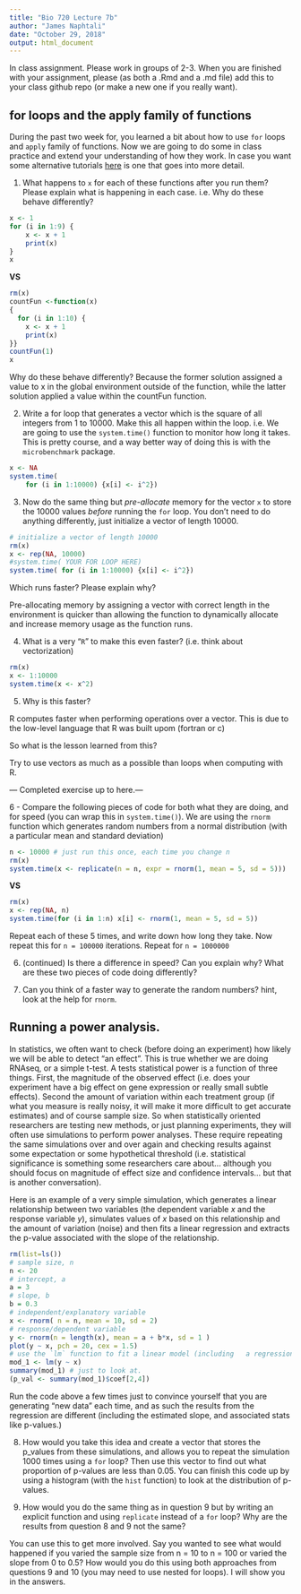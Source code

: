 ---
title: "Bio 720 Lecture 7b"
author: "James Naphtali"
date: "October 29, 2018"
output: html_document
---

In class assignment. Please work in groups of 2-3. When you are finished with your assignment, please (as both a .Rmd and a .md file) add this to your class github repo (or make a new one if you really want).

## for loops and the apply family of functions
During the past two week for, you learned a bit about how to use `for` loops and `apply` family of functions. Now we are going to do some in class practice and extend your understanding of how they work. In case you want some alternative tutorials [here](https://www.datacamp.com/community/tutorials/tutorial-on-loops-in-r#gs.FgFVHlY) is one that goes into more detail.

1. What happens to `x` for each of these functions after you run them? Please explain what is happening in each case. i.e. Why do these behave differently?

```{r}
x <- 1
for (i in 1:9) {
    x <- x + 1
    print(x)
}
x
```

**VS**

```{r, error=TRUE}
rm(x)
countFun <-function(x)
{
  for (i in 1:10) {
    x <- x + 1
    print(x)
}}
countFun(1)
x
```

Why do these behave differently?
Because the former solution assigned a value to x in the global environment outside of the function, while the latter solution applied a value within the countFun function. 


2. Write a for loop that generates a vector which is the square of all integers from 1 to 10000. Make this all happen within the loop. i.e. We are going to use the `system.time()` function to monitor how long it takes. This is pretty course, and a way better way of doing this is with the `microbenchmark` package.


```{r}
x <- NA
system.time( 
    for (i in 1:10000) {x[i] <- i^2})
```

3.  Now do the same thing but *pre-allocate* memory for the vector `x` to store the 10000 values *before* running the `for` loop. You don't need to do anything differently, just initialize a vector of length 10000.

```{r}
# initialize a vector of length 10000
rm(x)
x <- rep(NA, 10000)
#system.time( YOUR FOR LOOP HERE)
system.time( for (i in 1:10000) {x[i] <- i^2})
```

Which runs faster? Please explain why?

Pre-allocating memory by assigning a vector with correct length in the environment is quicker than allowing the function to dynamically allocate and increase memory usage as the function runs. 

4. What is a very "`R`" to make this even faster? (i.e. think about vectorization)

```{r}
rm(x)
x <- 1:10000
system.time(x <- x^2)
```

5. Why is this faster?

R computes faster when performing operations over a vector. This is due to the low-level language that R was built upom (fortran or c)

So what is the lesson learned from this?

Try to use vectors as much as a possible than loops when computing with R. 

--- Completed exercise up to here.---

6 - Compare the following pieces of code for both what they are doing, and for speed (you can wrap this in `system.time()`). We are using the `rnorm` function which generates random numbers from a normal distribution (with a particular mean and standard deviation)

```{r}
n <- 10000 # just run this once, each time you change n
rm(x)
system.time(x <- replicate(n = n, expr = rnorm(1, mean = 5, sd = 5)))
```

**VS**

```{r}
rm(x)
x <- rep(NA, n)
system.time(for (i in 1:n) x[i] <- rnorm(1, mean = 5, sd = 5))
```

Repeat each of these 5 times, and write down how long they take. Now repeat this for `n = 100000` iterations. Repeat for `n = 1000000`

6. (continued) Is there a difference in speed? Can you explain why? What are these two pieces of code doing differently?


7. Can you think of a faster way to generate the random numbers? hint, look at the help for `rnorm`.

## Running a power analysis.

In statistics, we often want to check (before doing an experiment) how likely we will be able to detect "an effect". This is true whether we are doing RNAseq, or a simple t-test. A tests statistical power is a function of three things. First, the magnitude of the observed effect (i.e. does your experiment have a big effect on gene expression or really small subtle effects). Second the amount of variation within each treatment group (if what you measure is really noisy, it will make it more difficult to get accurate estimates) and of course sample size. So when statistically oriented researchers are testing new methods, or just planning experiments, they will often use simulations to perform power analyses.  These require repeating the same simulations over and over again and checking results against some expectation or some hypothetical threshold (i.e. statistical significance is something some researchers care about... although you should focus on magnitude of effect size and confidence intervals... but that is another conversation).

Here is an example of a very simple simulation, which generates a linear relationship between two variables (the dependent variable *x* and the response variable *y*), simulates values of *x* based on this relationship and the amount of variation (noise) and then fits a linear regression and extracts the p-value associated with the slope of the relationship.

```{r}
rm(list=ls())
# sample size, n
n <- 20
# intercept, a
a = 3
# slope, b
b = 0.3
# independent/explanatory variable
x <- rnorm( n = n, mean = 10, sd = 2)
# response/dependent variable
y <- rnorm(n = length(x), mean = a + b*x, sd = 1 )
plot(y ~ x, pch = 20, cex = 1.5)
# use the `lm` function to fit a linear model (including   a regression like here)
mod_1 <- lm(y ~ x)
summary(mod_1) # just to look at.
(p_val <- summary(mod_1)$coef[2,4])
```

Run the code above a few times just to convince yourself that you are generating "new data" each time, and as such the results from the regression are different (including the estimated slope, and associated stats like p-values.)

8. How would you take this idea and create a vector that stores the p_values from these simulations, and allows you to repeat the simulation 1000 times using a `for` loop? Then use this vector to find out what proportion of p-values are less than 0.05. You can finish this code up by using a histogram (with the `hist` function) to look at the distribution of p-values.


9. How would you do the same thing as in question 9 but by writing an explicit function and using `replicate` instead of a `for` loop? Why are the results from question 8 and 9 not the same?


You can use this to get more involved. Say you wanted to see what would happened if you varied the sample size from n = 10 to n = 100 or varied the slope from 0 to 0.5? How would you do this using both approaches from questions 9 and 10 (you may need to use nested for loops). I will show you in the answers.